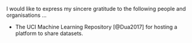 \chapter{Acknowledgements}

I would like to express my sincere gratitude to the following people
and organisations ...

- The UCI Machine Learning Repository [@Dua2017] for hosting a platform to share datasets.